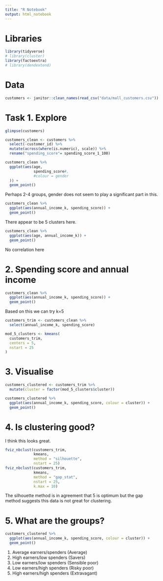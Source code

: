 ```yaml
---
title: "R Notebook"
output: html_notebook
---
```


# Libraries
```r
library(tidyverse)
# library(cluster)
library(factoextra)
# library(dendextend)
```
# Data
```r
customers <- janitor::clean_names(read_csv("data/mall_customers.csv"))
```
# Task 1. Explore
```r
glimpse(customers)
```

```r
customers_clean <- customers %>% 
  select(-customer_id) %>% 
  mutate(across(where(is.numeric), scale)) %>% 
  rename("spending_score"= spending_score_1_100)
```

```r
customers_clean %>% 
  ggplot(aes(age,
             spending_score#,
             #colour = gender
  )) +
  geom_point()
```
Perhaps 2-4 groups, gender does not seem to play a significant part in this.
```r
customers_clean %>% 
  ggplot(aes(annual_income_k, spending_score)) +
  geom_point()
```
There appear to be 5 clusters here.
```r
customers_clean %>% 
  ggplot(aes(age, annual_income_k)) +
  geom_point()
```
No correlation here

# 2. Spending score and annual income

```r
customers_clean %>% 
  ggplot(aes(annual_income_k, spending_score)) +
  geom_point()
```
Based on this we can try k=5

```r
customers_trim <- customers_clean %>% 
  select(annual_income_k, spending_score)

mod_5_clusters <- kmeans(
  customers_trim,
  centers = 5,
  nstart = 25
)
```

# 3. Visualise
```r
customers_clustered <- customers_trim %>% 
  mutate(cluster = factor(mod_5_clusters$cluster))

customers_clustered %>% 
  ggplot(aes(annual_income_k, spending_score, colour = cluster)) +
  geom_point()
```
# 4. Is clustering good?

I think this looks great.

```r
fviz_nbclust(customers_trim,
             kmeans,
             method = "silhouette",
             nstart = 25)
fviz_nbclust(customers_trim,
             kmeans,
             method = "gap_stat",
             nstart = 25,
             k.max = 10)
```
The silhouette method is in agreement that 5 is optimum but the gap method suggests this data is not great for clustering.

# 5. What are the groups?

```r
customers_clustered %>% 
  ggplot(aes(annual_income_k, spending_score, colour = cluster)) +
  geom_point()
```

1. Average earners/spenders (Average)
2. High earners/low spenders (Savers)
3. Low earners/low spenders (Sensible poor)
4. Low earners/high spenders (Risky poor)
5. High earners/high spenders (Extravagant)